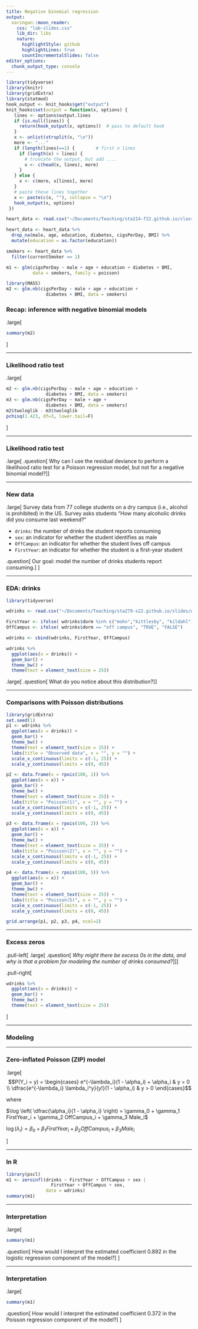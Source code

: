 ```yaml
---
title: Negative binomial regression
output:
  xaringan::moon_reader:
    css: "lab-slides.css"
    lib_dir: libs
    nature:
      highlightStyle: github
      highlightLines: true
      countIncrementalSlides: false
editor_options: 
  chunk_output_type: console
---
```


```r
library(tidyverse)
library(knitr)
library(gridExtra)
library(statmod)
hook_output <- knit_hooks$get("output")
knit_hooks$set(output = function(x, options) {
   lines <- options$output.lines
   if (is.null(lines)) {
     return(hook_output(x, options))  # pass to default hook
   }
   x <- unlist(strsplit(x, "\n"))
   more <- "..."
   if (length(lines)==1) {        # first n lines
     if (length(x) > lines) {
       # truncate the output, but add ....
       x <- c(head(x, lines), more)
     }
   } else {
     x <- c(more, x[lines], more)
   }
   # paste these lines together
   x <- paste(c(x, ""), collapse = "\n")
   hook_output(x, options)
 })

heart_data <- read.csv("~/Documents/Teaching/sta214-f22.github.io/class_activities/framingham.csv")

heart_data <- heart_data %>%
  drop_na(male, age, education, diabetes, cigsPerDay, BMI) %>%
  mutate(education = as.factor(education))

smokers <- heart_data %>%
  filter(currentSmoker == 1)

m1 <- glm(cigsPerDay ~ male + age + education + diabetes + BMI,
          data = smokers, family = poisson)

library(MASS)
m2 <- glm.nb(cigsPerDay ~ male + age + education + 
               diabetes + BMI, data = smokers)

```

### Recap: inference with negative binomial models

.large[
```r
summary(m2)
```
]

---

### Likelihood ratio test

.large[
```r
m2 <- glm.nb(cigsPerDay ~ male + age + education + 
               diabetes + BMI, data = smokers)
m3 <- glm.nb(cigsPerDay ~ male + age +
               diabetes + BMI, data = smokers)
m2$twologlik - m3$twologlik
pchisq(1.423, df=3, lower.tail=F)
```
]

---

### Likelihood ratio test

.large[
.question[
Why can I use the residual deviance to perform a likelihood ratio test for a  Poisson regression model, but not for a negative binomial model?
]
]

---

### New data

.large[
Survey data from 77 college students on a dry campus (i.e., alcohol is prohibited) in the US. Survey asks students "How many alcoholic drinks did you consume last weekend?"

* `drinks`: the number of drinks the student reports consuming
* `sex`: an indicator for whether the student identifies as male
* `OffCampus`: an indicator for whether the student lives off campus
* `FirstYear`: an indicator for whether the student is a first-year student

.question[
Our goal: model the number of drinks students report consuming.
]
]

---

### EDA: drinks

```r
library(tidyverse)

wdrinks <- read.csv("~/Documents/Teaching/sta279-s22.github.io/slides/weekendDrinks.csv")

FirstYear <- ifelse( wdrinks$dorm %in% c("mohn","kittlesby", "kildahl"), "TRUE", "FALSE")
OffCampus <- ifelse( wdrinks$dorm == "off campus", "TRUE", "FALSE")

wdrinks <- cbind(wdrinks, FirstYear, OffCampus)

wdrinks %>%
  ggplot(aes(x = drinks)) +
  geom_bar() +
  theme_bw() +
  theme(text = element_text(size = 25))
```

.large[
.question[
What do you notice about this distribution?
]
]

---

### Comparisons with Poisson distributions

```r
library(gridExtra)
set.seed(1)
p1 <- wdrinks %>%
  ggplot(aes(x = drinks)) +
  geom_bar() +
  theme_bw() +
  theme(text = element_text(size = 25)) +
  labs(title = "Observed data", x = "", y = "") +
  scale_x_continuous(limits = c(-1, 25)) +
  scale_y_continuous(limits = c(0, 45))

p2 <- data.frame(x = rpois(100, 1)) %>%
  ggplot(aes(x = x)) +
  geom_bar() +
  theme_bw() +
  theme(text = element_text(size = 25)) +
  labs(title = "Poisson(1)", x = "", y = "") +
  scale_x_continuous(limits = c(-1, 25)) +
  scale_y_continuous(limits = c(0, 45))

p3 <- data.frame(x = rpois(100, 2)) %>%
  ggplot(aes(x = x)) +
  geom_bar() +
  theme_bw() +
  theme(text = element_text(size = 25)) +
  labs(title = "Poisson(2)", x = "", y = "") +
  scale_x_continuous(limits = c(-1, 25)) +
  scale_y_continuous(limits = c(0, 45))

p4 <- data.frame(x = rpois(100, 5)) %>%
  ggplot(aes(x = x)) +
  geom_bar() +
  theme_bw() +
  theme(text = element_text(size = 25)) +
  labs(title = "Poisson(5)", x = "", y = "") +
  scale_x_continuous(limits = c(-1, 25)) +
  scale_y_continuous(limits = c(0, 45))

grid.arrange(p1, p2, p3, p4, ncol=2)
```

---

### Excess zeros

.pull-left[
.large[
.question[
*Why might there be excess 0s in the data, and why is that a problem for modeling the number of drinks consumed?*
]
]
]

.pull-right[
```r
wdrinks %>%
  ggplot(aes(x = drinks)) +
  geom_bar() +
  theme_bw() +
  theme(text = element_text(size = 25))
```
]

---

### Modeling

---

### Zero-inflated Poisson (ZIP) model

.large[
$$P(Y_i = y) = \begin{cases} e^{-\lambda_i}(1 - \alpha_i) + \alpha_i & y = 0 \\ \dfrac{e^{-\lambda_i} \lambda_i^y}{y!}(1 - \alpha_i) & y > 0 \end{cases}$$

where

$\log \left( \dfrac{\alpha_i}{1 - \alpha_i} \right) = \gamma_0 + \gamma_1 FirstYear_i + \gamma_2 OffCampus_i + \gamma_3 Male_i$

$\log(\lambda_i) = \beta_0 + \beta_1 FirstYear_i + \beta_2 OffCampus_i + \beta_3 Male_i$

]

---

### In R

```r
library(pscl)
m1 <- zeroinfl(drinks ~ FirstYear + OffCampus + sex | 
                 FirstYear + OffCampus + sex, 
               data = wdrinks)
summary(m1)
```

---

### Interpretation

.large[
```r
summary(m1)
```

.question[
How would I interpret the estimated coefficient 0.892 in the logistic regression component of the model?
]
]

---

### Interpretation

.large[
```r
summary(m1)
```

.question[
How would I interpret the estimated coefficient 0.372 in the Poisson regression component of the model?
]
]